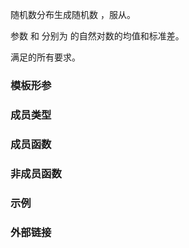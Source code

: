 {{cpp/title|lognormal_distribution}}
{{cpp/numeric/random/lognormal_distribution/navbar}}
{{ddcl|header=random|since=c++11|1=
template&lt; class RealType = double &gt;
class lognormal_distribution;
}}

{{tt|lognormal_distribution}} 随机数分布生成随机数 {{math|x &gt; 0}}，服从{{enwiki|Log-normal distribution|对数正态分布}}。

:{{mathjax-or|1=\({\small f(x;m,s) = \frac{1}{sx\sqrt{2\pi} } \exp{(-\frac{ {(\ln{x} - m)}^{2} }{2{s}^{2} })} }\)|2=f(x; m,s) = {{mfrac||1|sx{{mrad|2 π}}}} exp{{mparen|(|)|- {{mfrac||(ln x - m){{su|p=2}}|2s{{su|p=2}}}}}}}}

参数 {{math|m}} 和 {{math|s}} 分别为 {{math|x}} 的自然对数的均值和标准差。

{{ttt|std::lognormal_distribution}} 满足{{named req|RandomNumberDistribution}}的所有要求。

===模板形参===
{{par begin}}
{{cpp/numeric/random/param_list|RealType}}
{{par end}}

===成员类型===
{{dsc begin}}
{{dsc hitem|成员类型|定义}}
{{dsc|{{tt|result_type}} {{mark c++11}}|{{co|RealType}}}}
{{cpp/numeric/random/param_type}}
{{dsc end}}

===成员函数===
{{dsc begin}}
{{dsc inc|cpp/numeric/random/distribution/dsc constructor|lognormal_distribution}}
{{dsc inc|cpp/numeric/random/distribution/dsc reset|lognormal_distribution}}

{{dsc h2|生成}}
{{dsc inc|cpp/numeric/random/distribution/dsc operator()|lognormal_distribution}}

{{dsc h2|特征}}
{{dsc inc|cpp/numeric/random/distribution/dsc params|lognormal_distribution}}
{{dsc inc|cpp/numeric/random/distribution/dsc param|lognormal_distribution}}
{{dsc inc|cpp/numeric/random/distribution/dsc min|lognormal_distribution}}
{{dsc inc|cpp/numeric/random/distribution/dsc max|lognormal_distribution}}
{{dsc end}}

===非成员函数===
{{dsc begin}}
{{dsc inc|cpp/numeric/random/distribution/dsc operator_cmp|lognormal_distribution}}
{{dsc inc|cpp/numeric/random/distribution/dsc operator_ltltgtgt|lognormal_distribution}}
{{dsc end}}

===示例===
{{example
|code=
#include &lt;cmath&gt;
#include &lt;iomanip&gt;
#include &lt;iostream&gt;
#include &lt;map&gt;
#include &lt;random&gt;
#include &lt;string&gt;

int main()
{
    std::random_device rd;
    std::mt19937 gen(rd());

    std::lognormal_distribution&lt;&gt; d(1.6, 0.25);
 
    std::map&lt;int, int&gt; hist;
    for (int n = 0; n &lt; 1e4; ++n)
        ++hist[std::round(d(gen))];

    for (std::cout &lt;&lt; std::fixed &lt;&lt; std::setprecision(1); auto [x, y] : hist)
        std::cout &lt;&lt; std::hex &lt;&lt; x &lt;&lt; ' ' &lt;&lt; std::string(y / 200, '*') &lt;&lt; '\n';
}
|p=true
|output=
2
3 ***
4 *************
5 ***************
6 *********
7 ****
8 *
9
a
b
c
}}

===外部链接===
{{eli|[https://mathworld.wolfram.com/LogNormalDistribution.html Weisstein, Eric W. “对数正态分布”]来自 MathWorld--A Wolfram Web Resource。}}

{{langlinks|de|en|es|fr|it|ja|pt|ru}}